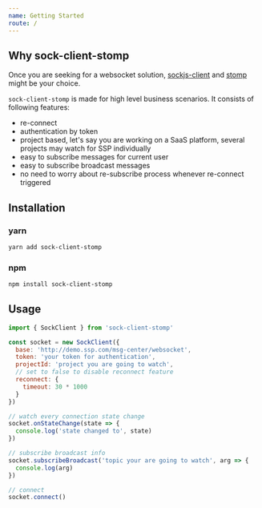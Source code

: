 ```yaml
---
name: Getting Started
route: /
---
```


## Why sock-client-stomp

Once you are seeking for a websocket solution, [sockjs-client](https://github.com/sockjs/sockjs-client) and [stomp](http://jmesnil.net/stomp-websocket/doc/) might be your choice.

`sock-client-stomp` is made for high level business scenarios. It consists of following features:

- re-connect
- authentication by token
- project based, let's say you are working on a SaaS platform, several projects may watch for SSP individually
- easy to subscribe messages for current user
- easy to subscribe broadcast messages
- no need to worry about re-subscribe process whenever re-connect triggered

## Installation

### yarn

```bash
yarn add sock-client-stomp
```

### npm

```bash
npm install sock-client-stomp
```

## Usage

```javascript
import { SockClient } from 'sock-client-stomp'

const socket = new SockClient({
  base: 'http://demo.ssp.com/msg-center/websocket',
  token: 'your token for authentication',
  projectId: 'project you are going to watch',
  // set to false to disable reconnect feature
  reconnect: {
    timeout: 30 * 1000
  }
})

// watch every connection state change
socket.onStateChange(state => {
  console.log('state changed to', state)
})

// subscribe broadcast info
socket.subscribeBroadcast('topic your are going to watch', arg => {
  console.log(arg)
})

// connect
socket.connect()
```

